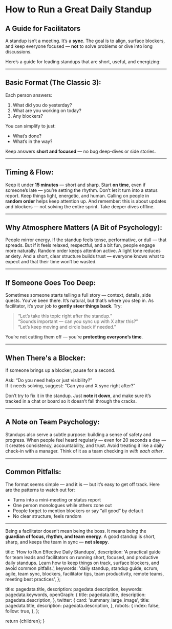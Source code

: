 
# How to Run a Great Daily Standup

## A Guide for Facilitators

A standup isn’t a meeting. It’s a **sync**. The goal is to align, surface blockers, and keep everyone focused — **not** to solve problems or dive into long discussions.

Here’s a guide for leading standups that are short, useful, and energizing:

---

## Basic Format (The Classic 3):

Each person answers:

1. What did you do yesterday?
2. What are you working on today?
3. Any blockers?

You can simplify to just:

- What’s done?
- What’s in the way?

Keep answers **short and focused** — no bug deep-dives or side stories.

---

## Timing & Flow:

Keep it under **15 minutes** — short and sharp. Start **on time**, even if someone’s late — you’re setting the rhythm. Don’t let it turn into a status report. Keep things light, energetic, and human. Calling on people in **random order** helps keep attention up. And remember: this is about updates and blockers — not solving the entire sprint. Take deeper dives offline.

---

## Why Atmosphere Matters (A Bit of Psychology):

People mirror energy. If the standup feels tense, performative, or dull — that spreads. But if it feels relaxed, respectful, and a bit fun, people engage more naturally. Random order keeps attention active. A light tone reduces anxiety. And a short, clear structure builds trust — everyone knows what to expect and that their time won’t be wasted.

---

## If Someone Goes Too Deep:

Sometimes someone starts telling a full story — context, details, side quests. You’ve been there. It’s natural, but that’s where you step in. As facilitator, it’s your job to **gently steer things back**. Try:

> “Let’s take this topic right after the standup.”  
> “Sounds important — can you sync up with X after this?”  
> “Let’s keep moving and circle back if needed.”

You’re not cutting them off — you’re **protecting everyone’s time**.

---

## When There's a Blocker:

If someone brings up a blocker, pause for a second.

Ask: “Do you need help or just visibility?”\
If it needs solving, suggest: “Can you and X sync right after?”

Don’t try to fix it in the standup. Just **note it down**, and make sure it’s tracked in a chat or board so it doesn’t fall through the cracks.

---

## A Note on Team Psychology:

Standups also serve a subtle purpose: building a sense of safety and progress. When people feel heard regularly — even for 20 seconds a day — it creates consistency, accountability, and trust. Avoid treating it like a daily check-in with a manager. Think of it as a team checking in _with each other_.

---

## Common Pitfalls:

The format seems simple — and it is — but it’s easy to get off track. Here are the patterns to watch out for:

- Turns into a mini-meeting or status report
- One person monologues while others zone out
- People forget to mention blockers or say “all good” by default
- No clear structure, feels random

---

Being a facilitator doesn’t mean being the boss. It means being the **guardian of focus, rhythm, and team energy**. A good standup is short, sharp, and keeps the team in sync — **not sleepy**.

  title: 'How to Run Effective Daily Standups',
  description:
    'A practical guide for team leads and facilitators on running short, focused, and productive daily standups. Learn how to keep things on track, surface blockers, and avoid common pitfalls.',
  keywords:
    'daily standup, standup guide, scrum, agile, team sync, blockers, facilitator tips, team productivity, remote teams, meeting best practices',
};

  title: pagedata.title,
  description: pagedata.description,
  keywords: pagedata.keywords,
  openGraph: {
    title: pagedata.title,
    description: pagedata.description,
  },
  twitter: {
    card: 'summary_large_image',
    title: pagedata.title,
    description: pagedata.description,
  },
  robots: {
    index: false,
    follow: true,
  },
};

  return <MdxLayout>{children}</MdxLayout>;
}
